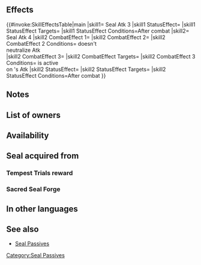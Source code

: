 {{Passive
|type=B
|name=Seal Atk
|exclusive=0
|1name=Seal Atk 1
|1tagid=SID_攻撃封じ1
|1promotionRarity=4
|1promotionTier=1
|properties1=random_all
|1required=-
|1effect=Inflicts Atk-3 on foe through its next action after combat.
|1cost=40
|2name=Seal Atk 2
|2tagid=SID_攻撃封じ2
|2promotionRarity=5
|2promotionTier=1
|properties2=random_all
|2effect=Inflicts Atk-5 on foe through its next action after combat.
|2cost=80
|3name=Seal Atk 3
|3tagid=SID_攻撃封じ3
|3effect=Inflicts Atk-7 on foe through its next action after combat.
|3next=-
|properties3=random_all
|4name=Seal Atk 4
|4tagid=SID_攻撃封じ4
|4cost=300
|4effect=Inflicts Atk-4 on foe during combat, and if no effect neutralizes penalties to foe's Atk, inflicts penalty on foe's Atk during combat = 7 - current penalty on foe's Atk (min: 0). If penalty is active on foe's Atk, inflicts Special cooldown charge -1 on foe per attack during combat. (Only highest value applied. Does not stack.) Inflicts Atk-7 on foe through its next action after combat.
|properties4=random_owner
|3cost=160
|canUseWeapon={{WeaponList|exclude=Staff}}
|canUseMove={{MoveList|All}}
|properties=random_all
}}
==Effects==
{{#invoke:SkillEffectsTable|main
|skill1={{Si|Seal Atk 3}} Seal Atk 3
|skill1 StatusEffect={{SkillEffectText|Penalties|Atk|7}}
|skill1 StatusEffect Targets={{SkillTargetText|Foe}}
|skill1 StatusEffect Conditions=After combat
|skill2={{Si|Seal Atk 4}} Seal Atk 4
|skill2 CombatEffect 1={{SkillEffectText|Temporary Debuffs|Atk|4}}
|skill2 CombatEffect 2={{SkillEffectText|Temporary Debuffs|Atk|7 - {{SEt|penalty}}<br>on {{SkillTargetText|Foe}}'s Atk|min=0}}
|skill2 CombatEffect 2 Conditions={{SkillTargetText|Foe}} doesn't<br>neutralize Atk<br>{{SEt|penalties}}
|skill2 CombatEffect 3={{SkillEffectText|Guard}}
|skill2 CombatEffect Targets={{SkillTargetText|Foe}}
|skill2 CombatEffect 3 Conditions={{SEt|Penalty}} is active<br>on {{SkillTargetText|Foe}}'s Atk
|skill2 StatusEffect={{SkillEffectText|Penalties|Atk|7}}
|skill2 StatusEffect Targets={{SkillTargetText|Foe}}
|skill2 StatusEffect Conditions=After combat
}}

==Notes==
{{After combat note|{{SEt|penalty}}}}
{{Penalties}}
{{Temporary debuffs|name=Seal Atk 4}}
{{CooldownChargeMinus}}
==List of owners==
{{Skill Hero List}}
==Availability==
{{PassiveFocusList}}
{{PassiveDistributionList}}
{{PassiveCombatManualList}}
==Seal acquired from==
===Tempest Trials reward===
{{Tempest Trials seal reward}}
===Sacred Seal Forge===
{{SealCosts
|seals=Seal Atk 1;Seal Atk 2;Seal Atk 3
|badgeColor=Scarlet
|costs1=20;100;20
|costs2=60;200;50
|costs3=400;1000;100
}}
==In other languages==
{{OtherLanguages
|japanese=攻撃封じ
|german=Angr. rauben
|spanishEU=Sellar Ata
|spanishLA=Sellar Atq.
|french=Sceau Atq
|italian=Sigilla Att
|chineseTW=攻擊封印
|portuguese=Selo Atq.
}}
==See also==
{{See also skills|cond=Description LIKE '%- current penalt%on%' AND Exclusive='1'}}
* [[Seal Passives]]
{{Seals Navbox}}
{{Passives Navbox|B}}
[[Category:Seal Passives]]